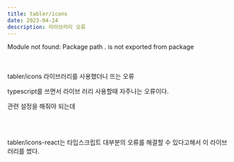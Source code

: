 ```yaml
---
title: tabler/icons
date: 2023-04-24
description: 라이브러리 오류
---
```


Module not found: Package path . is not exported from package

<br />
<br />
tabler/icons 라이브러리를 사용했더니 뜨는 오류

typescript를 쓰면서 라이브 러리 사용할때 자주나는 오류이다.

관련 설정을 해줘야 되는데

<br />
<br />

tabler/icons-react는 타입스크립트 대부분의 오류를 해결할 수 있다고해서 이 라이브러리를 썼다.
